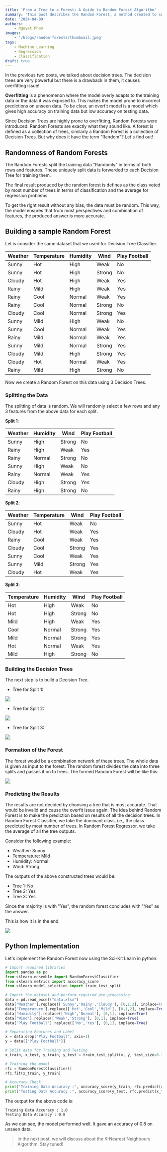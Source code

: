 ```yaml
---
title: 'From a Tree to a Forest: A Guide to Random Forest Algorithm'
summary: 'This post describes the Random Forest, a method created to solve the overfitting issue of Decision Trees.'
date: '2024-04-09'
authors:
    - Nguyet Pham
images:
    - '/blogs/random-forests/thumbnail.jpeg'
tags: 
    - Machine Learning
    - Regression
    - Classification
draft: true
---
```


In the previous two posts, we talked about decision trees. The decision trees are very powerful but there is a drawback in them, it causes overfitting issue!

**Overfitting** is a phenomenon where the model overly adapts to the training data or the data it was exposed to. This makes the model prone to incorrect predictions on unseen data. To be clear, an overfit model is a model which gives high accuracy on training data but low accuracy on testing data.

Since Decision Trees are highly prone to overfitting, Random Forests were introduced. Random Forests are exactly what they sound like. A forest is defined as a collection of trees, similarly a Random Forest is a collection of Decision Trees. But why does it have the term "Random"? Let's find out!


## Randomness of Random Forests

The Random Forests split the training data "Randomly" in terms of both rows and features. These uniquely split data is forwarded to each Decision Tree for training them.

The final result produced by the random forest is defines as the class voted by most number of trees in terms of classification and the average for regression problems.

To get the right result without any bias, the data must be random. This way, the model ensures that from most perspectives and combination of features, the produced answer is more accurate.

## Building a sample Random Forest

Let is consider the same dataset that we used for Decision Tree Classifier.

| Weather | Temperature | Humidity | Wind | Play Football |
| --- | --- | --- | --- | --- |
| Sunny | Hot | High | Weak | No |
| Sunny | Hot | High | Strong | No |
| Cloudy | Hot | High | Weak | Yes |
| Rainy | Mild | High | Weak | Yes |
| Rainy | Cool | Normal | Weak | Yes |
| Rainy | Cool | Normal | Strong | No |
| Cloudy | Cool | Normal | Strong | Yes |
| Sunny | Mild | High | Weak | No |
| Sunny | Cool | Normal | Weak | Yes |
| Rainy | Mild | Normal | Weak | Yes |
| Sunny | Mild | Normal | Strong | Yes |
| Cloudy | Mild | High | Strong | Yes |
| Cloudy | Hot | Normal | Weak | Yes |
| Rainy | Mild | High | Strong | No |

Now we create a Random Forest on this data using 3 Decision Trees.

### Splitting the Data
The splitting of data is random. We will randomly select a few rows and any 3 features from the above data for each split.

**Split 1**:

| Weather | Humidity | Wind | Play Football |
| --- | --- | --- | --- |
| Sunny | High | Strong | No |
| Rainy | High | Weak | Yes |
| Rainy | Normal | Strong | No |
| Sunny | High | Weak | No |
| Rainy | Normal | Weak | Yes |
| Cloudy | High | Strong | Yes |
| Rainy | High | Strong | No |

**Split 2**:

| Weather | Temperature | Wind | Play Football |
| --- | --- | --- | --- |
| Sunny | Hot | Weak | No |
| Cloudy | Hot | Weak | Yes |
| Rainy | Cool | Weak | Yes |
| Cloudy | Cool | Strong | Yes |
| Sunny | Cool | Weak | Yes |
| Sunny | Mild | Strong | Yes |
| Cloudy | Hot | Weak | Yes |

**Split 3**:

| Temperature | Humidity | Wind | Play Football |
| --- | --- | --- | --- |
| Hot | High | Weak | No |
| Hot | High | Strong | No |
| Mild | High | Weak | Yes |
| Cool | Normal | Strong | Yes |
| Mild | Normal | Strong | Yes |
| Hot | Normal | Weak | Yes |
| Mild | High | Strong | No |

### Building the Decision Trees

The next step is to build a Decision Tree.

- Tree for Split 1:

![](/blogs/random-forests/--light-tree-1.png")

- Tree for Split 2:

![](/blogs/random-forests/--light-tree-2.png")

- Tree for Split 3:

![](/blogs/random-forests/--light-tree-3.png")

### Formation of the Forest

The forest would be a combination network of these trees. The whole data is given as input to the forest. The random forest divides the data into three splits and passes it on to trees. The formed Random Forest will be like this:

![](/blogs/random-forests/--light-forest.png")

### Predicting the Results

The results are not decided by choosing a tree that is most accurate. That would be invalid and cause the overfit issue again. The idea behind Random Forest is to make the prediction based on results of all the decision trees. In Random Forest Classifier, we take the dominant class, i.e., the class predicted by most number of trees. In Random Forest Regressor, we take the average of all the tree outputs.

Consider the following example:
- Weather: Sunny
- Temperature: Mild
- Humidity: Normal
- Wind: Strong

The outputs of the above constructed trees would be:
- Tree 1: No
- Tree 2: Yes
- Tree 3: Yes

Since the majority is with "Yes", the random forest concludes with "Yes" as the answer.

This is how it is in the end:

![](/blogs/random-forests/--light-forest-pred.png")

## Python Implementation

Let's implement the Random Forest now using the Sci-Kit Learn in python.

```python
# Import required libraries
import pandas as pd
from sklearn.ensemble import RandomForestClassifier
from sklearn.metrics import accuracy_score
from sklearn.model_selection import train_test_split

# Import the dataset and perform required pre-processing
data = pd.read_excel("data.xlsx")
data['Weather'].replace(['Sunny','Rainy','Cloudy'], [0,1,2], inplace=True)
data['Temperature'].replace(['Hot','Cool','Mild'], [0,1,2], inplace=True)
data['Humidity'].replace(['High','Normal'], [0,1], inplace=True)
data['Wind'].replace(['Weak','Strong'], [0,1], inplace=True)
data['Play Football'].replace(['No','Yes'], [0,1], inplace=True)

# Separating Features and Label
x = data.drop("Play Football", axis=1)
y = data[["Play Football"]]

# Split data for Training and Testing
x_train, x_test, y_train, y_test = train_test_split(x, y, test_size=0.3)

# Training the model
rfc = RandomForestClassifier()
rfc.fit(x_train, y_train)

# Accuracy Check
print("Training Data Accuracy :", accuracy_score(y_train, rfc.predict(x_train)))
print("Testing Data Accuracy :", accuracy_score(y_test, rfc.predict(x_test)))
```

The output for the above code is:
```
Training Data Accuracy : 1.0
Testing Data Accuracy : 0.8
```

As we can see, the model performed well. It gave an accuracy of 0.8 on unseen data.

> In the next post, we will discuss about the K-Nearest Neighbours Algorithm. Stay tuned!